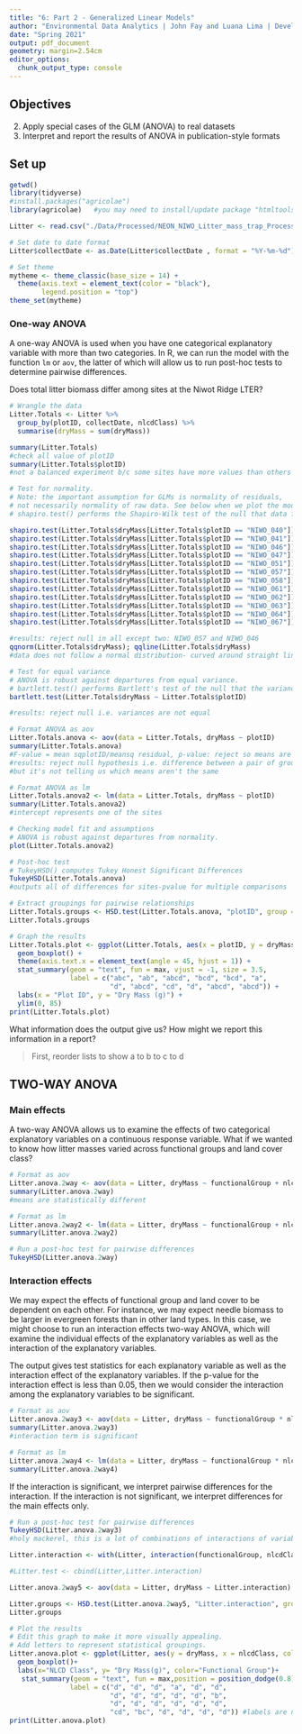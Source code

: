 ```yaml
---
title: "6: Part 2 - Generalized Linear Models"
author: "Environmental Data Analytics | John Fay and Luana Lima | Developed by Kateri Salk"
date: "Spring 2021"
output: pdf_document
geometry: margin=2.54cm
editor_options: 
  chunk_output_type: console
---
```


## Objectives
2. Apply special cases of the GLM (ANOVA) to real datasets
3. Interpret and report the results of ANOVA in publication-style formats

## Set up
```r
getwd()
library(tidyverse)
#install.packages("agricolae")
library(agricolae)   #you may need to install/update package "htmltools" before installing and loading agricolae

Litter <- read.csv("./Data/Processed/NEON_NIWO_Litter_mass_trap_Processed.csv", stringsAsFactors = TRUE)

# Set date to date format
Litter$collectDate <- as.Date(Litter$collectDate , format = "%Y-%m-%d")

# Set theme
mytheme <- theme_classic(base_size = 14) +
  theme(axis.text = element_text(color = "black"), 
        legend.position = "top")
theme_set(mytheme)
```

### One-way ANOVA
A one-way ANOVA is used when you have one categorical explanatory variable with more than two categories. In R, we can run the model with the function `lm` or `aov`, the latter of which will allow us to run post-hoc tests to determine pairwise differences.

Does total litter biomass differ among sites at the Niwot Ridge LTER?
```r
# Wrangle the data
Litter.Totals <- Litter %>%
  group_by(plotID, collectDate, nlcdClass) %>%
  summarise(dryMass = sum(dryMass))

summary(Litter.Totals)
#check all value of plotID
summary(Litter.Totals$plotID)
#not a balanced experiment b/c some sites have more values than others

# Test for normality. 
# Note: the important assumption for GLMs is normality of residuals, 
# not necessarily normality of raw data. See below when we plot the model.
# shapiro.test() performs the Shapiro-Wilk test of the null that data follows a normal distribution

shapiro.test(Litter.Totals$dryMass[Litter.Totals$plotID == "NIWO_040"])
shapiro.test(Litter.Totals$dryMass[Litter.Totals$plotID == "NIWO_041"])
shapiro.test(Litter.Totals$dryMass[Litter.Totals$plotID == "NIWO_046"]) #follow normal dist.
shapiro.test(Litter.Totals$dryMass[Litter.Totals$plotID == "NIWO_047"])
shapiro.test(Litter.Totals$dryMass[Litter.Totals$plotID == "NIWO_051"])
shapiro.test(Litter.Totals$dryMass[Litter.Totals$plotID == "NIWO_057"]) #follow normal dist.
shapiro.test(Litter.Totals$dryMass[Litter.Totals$plotID == "NIWO_058"])
shapiro.test(Litter.Totals$dryMass[Litter.Totals$plotID == "NIWO_061"])
shapiro.test(Litter.Totals$dryMass[Litter.Totals$plotID == "NIWO_062"])
shapiro.test(Litter.Totals$dryMass[Litter.Totals$plotID == "NIWO_063"])
shapiro.test(Litter.Totals$dryMass[Litter.Totals$plotID == "NIWO_064"])
shapiro.test(Litter.Totals$dryMass[Litter.Totals$plotID == "NIWO_067"])

#results: reject null in all except two: NIWO_057 and NIWO_046
qqnorm(Litter.Totals$dryMass); qqline(Litter.Totals$dryMass)
#data does not follow a normal distribution- curved around straight line here

# Test for equal variance
# ANOVA is robust against departures from equal variance.
# bartlett.test() performs Bartlett's test of the null that the variances in each of the groups (samples) are the same.
bartlett.test(Litter.Totals$dryMass ~ Litter.Totals$plotID)

#results: reject null i.e. variances are not equal

# Format ANOVA as aov
Litter.Totals.anova <- aov(data = Litter.Totals, dryMass ~ plotID)
summary(Litter.Totals.anova)
#F-value = mean sqplotID/meansq residual, p-value: reject so means are not the same between site
#results: reject null hypothesis i.e. difference between a pair of group means is statistically significant
#but it's not telling us which means aren't the same

# Format ANOVA as lm
Litter.Totals.anova2 <- lm(data = Litter.Totals, dryMass ~ plotID)
summary(Litter.Totals.anova2)
#intercept represents one of the sites

# Checking model fit and assumptions
# ANOVA is robust against departures from normality.
plot(Litter.Totals.anova2)

# Post-hoc test
# TukeyHSD() computes Tukey Honest Significant Differences
TukeyHSD(Litter.Totals.anova)
#outputs all of differences for sites-pvalue for multiple comparisons

# Extract groupings for pairwise relationships
Litter.Totals.groups <- HSD.test(Litter.Totals.anova, "plotID", group = TRUE)
Litter.Totals.groups

# Graph the results
Litter.Totals.plot <- ggplot(Litter.Totals, aes(x = plotID, y = dryMass)) +
  geom_boxplot() +
  theme(axis.text.x = element_text(angle = 45, hjust = 1)) +
  stat_summary(geom = "text", fun = max, vjust = -1, size = 3.5,
               label = c("abc", "ab", "abcd", "bcd", "bcd", "a", 
                         "d", "abcd", "cd", "d", "abcd", "abcd")) +
  labs(x = "Plot ID", y = "Dry Mass (g)") +
  ylim(0, 85)
print(Litter.Totals.plot)
```

What information does the output give us? How might we report this information in a report?

> First, reorder lists to show a to b to c to d

## TWO-WAY ANOVA
### Main effects
A two-way ANOVA allows us to examine the effects of two categorical explanatory variables on a continuous response variable. What if we wanted to know how litter masses varied across functional groups and land cover class?

```r
# Format as aov
Litter.anova.2way <- aov(data = Litter, dryMass ~ functionalGroup + nlcdClass)
summary(Litter.anova.2way)
#means are statistically different

# Format as lm
Litter.anova.2way2 <- lm(data = Litter, dryMass ~ functionalGroup + nlcdClass)
summary(Litter.anova.2way2)

# Run a post-hoc test for pairwise differences
TukeyHSD(Litter.anova.2way)

```

### Interaction effects
We may expect the effects of functional group and land cover to be dependent on each other. For instance, we may expect needle biomass to be larger in evergreen forests than in other land types. In this case, we might choose to run an interaction effects two-way ANOVA, which will examine the individual effects of the explanatory variables as well as the interaction of the explanatory variables.

The output gives test statistics for each explanatory variable as well as the interaction effect of the explanatory variables. If the p-value for the interaction effect is less than 0.05, then we would consider the interaction among the explanatory variables to be significant.

```r
# Format as aov
Litter.anova.2way3 <- aov(data = Litter, dryMass ~ functionalGroup * nlcdClass)
summary(Litter.anova.2way3)
#interaction term is significant

# Format as lm
Litter.anova.2way4 <- lm(data = Litter, dryMass ~ functionalGroup * nlcdClass)
summary(Litter.anova.2way4)

```

If the interaction is significant, we interpret pairwise differences for the interaction. If the interaction is not significant, we interpret differences for the main effects only.
```r
# Run a post-hoc test for pairwise differences
TukeyHSD(Litter.anova.2way3)
#holy mackerel, this is a lot of combinations of interactions of variables!

Litter.interaction <- with(Litter, interaction(functionalGroup, nlcdClass))

#Litter.test <- cbind(Litter,Litter.interaction)

Litter.anova.2way5 <- aov(data = Litter, dryMass ~ Litter.interaction)

Litter.groups <- HSD.test(Litter.anova.2way5, "Litter.interaction", group = TRUE)
Litter.groups

# Plot the results
# Edit this graph to make it more visually appealing.
# Add letters to represent statistical groupings.
Litter.anova.plot <- ggplot(Litter, aes(y = dryMass, x = nlcdClass, color = functionalGroup)) +
  geom_boxplot()+
  labs(x="NLCD Class", y= "Dry Mass(g)", color="Functional Group")+
   stat_summary(geom = "text", fun = max,position = position_dodge(0.8),vjust=-3,
               label = c("d", "d", "d", "a", "d", "d", 
                         "d", "d", "d", "d", "d", "b", 
                         "d", "d", "d", "d", "d", "d",
                         "cd", "bc", "d", "d", "d", "d")) #labels are not adjusted right
print(Litter.anova.plot)

```

